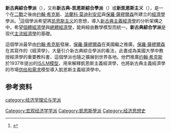 {{NoteTA |G1=Economics}}
'''新古典綜合學派'''（{{lang-en|Neoclassical synthesis}}），又称'''新古典-凯恩斯綜合學派'''（{{lang-en|neoclassical–Keynesian synthesis}}）或'''新凯恩斯主义'''（{{lang-en|neo-Keynesianism}}），是一个在[[第二次世界大战|二戰]]之後由[[约翰·希克斯|约翰·希克斯]]、[[法蘭科·莫迪利安尼|法蘭科·莫迪利安尼]]與[[保羅·薩繆爾森|保羅·薩繆爾森]]所建立的[[經濟學|經濟學]]學派。<ref>{{Cite web|title=Neo-Keynesian Synthesis|url=https://www.hetwebsite.net/het/schools/synthesis.htm|access-date=2021-12-26|work=www.hetwebsite.net|archive-date=2021-05-16|archive-url=https://web.archive.org/web/20210516124828/http://www.hetwebsite.net/het/schools/synthesis.htm}}</ref>這個學派希望將[[凯恩斯主义|凯恩斯主义]]的思想，導入[[新古典主義經濟學|新古典主義經濟學]]的分析架構之中，希望[[個體經濟學|個體經濟學]]與[[總體經濟學|總體經濟學]]，能夠經由數學模型而統一。'''新古典綜合学派'''是现代[[主流經濟學|主流經濟學]]的基礎。

這個學派最早由[[约翰·希克斯|约翰·希克斯]]發展，[[保羅·薩繆爾森|保羅·薩繆爾森]]在美國繼之推廣。[[保羅·薩繆爾森|保羅·薩繆爾森]]在其寫作的《經濟學》，大量引介新古典綜合學派的看法，此書成為美國大學中教授經濟學的重要教科書，這個學派也隨之擴展到世界各地。他們推廣[[约翰·希克斯|约翰·希克斯]]於1937年提出的[[IS/LM模型|IS/LM模型]]，用來解釋凱恩斯主義經濟學，也將新古典主義經濟學的市場[[供给和需求|供给和需求]]模型導入凱恩斯主義經濟學中。
==参考资料==
{{reflist}}

{{经济思想史}}
[[Category:宏观经济学学派|Category:宏观经济学学派]]
[[category:经济学理论与学派|category:经济学理论与学派]]
[[Category:凱恩斯學派|Category:凱恩斯學派]]
[[Category:经济思想史|Category:经济思想史]]